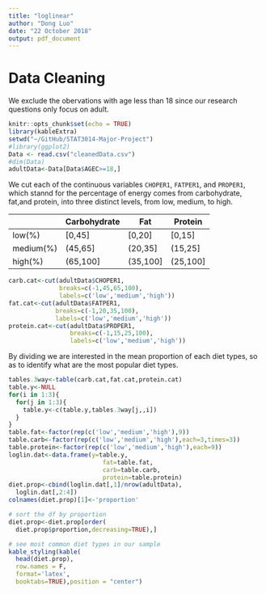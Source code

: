 ```yaml
---
title: "loglinear"
author: "Dong Luo"
date: "22 October 2018"
output: pdf_document
---
```


# Data Cleaning

We exclude the obervations with age less than 18 since our research questions only focus on adult.

```r
knitr::opts_chunk$set(echo = TRUE)
library(kableExtra)
setwd("~/GitHub/STAT3014-Major-Project")
#library(ggplot2)
Data <- read.csv("cleanedData.csv")
#dim(Data)
adultData<-Data[Data$AGEC>=18,]
```
We cut each of the continuous variables `CHOPER1`, `FATPER1`, and `PROPER1`, which stannd for the percentage of energy comes from carbohydrate, fat,and protein, into three distinct levels, from low, medium, to high.

|        | Carbohydrate | Fat      | Protein  |
|--------|--------------|----------|----------|
| low(%)    | [0,45]       | [0,20]   | [0,15]   |
| medium(%) | (45,65]      | (20,35]  | (15,25]  |
| high(%)   | (65,100]     | (35,100] | (25,100] |

```r
carb.cat<-cut(adultData$CHOPER1,
              breaks=c(-1,45,65,100),
              labels=c('low','medium','high'))
fat.cat<-cut(adultData$FATPER1,
             breaks=c(-1,20,35,100),
             labels=c('low','medium','high'))
protein.cat<-cut(adultData$PROPER1,
                 breaks=c(-1,15,25,100),
                 labels=c('low','medium','high'))
```

By dividing we are interested in the mean proportion of each diet types, so as to identify what are the most popular diet types.

```r
tables.3way<-table(carb.cat,fat.cat,protein.cat)
table.y<-NULL
for(i in 1:3){
  for(j in 1:3){
    table.y<-c(table.y,tables.3way[j,,i])
  }
}
table.fat<-factor(rep(c('low','medium','high'),9))
table.carb<-factor(rep(c('low','medium','high'),each=3,times=3))
table.protein<-factor(rep(c('low','medium','high'),each=9))
loglin.dat<-data.frame(y=table.y,
                          fat=table.fat,
                          carb=table.carb,
                          protein=table.protein)
diet.prop<-cbind(loglin.dat[,1]/nrow(adultData),
  loglin.dat[,2:4])
colnames(diet.prop)[1]<-'proportion'

# sort the df by proportion
diet.prop<-diet.prop[order(
  diet.prop$proportion,decreasing=TRUE),]

# see most common diet types in our sample
kable_styling(kable(
  head(diet.prop),
  row.names = F,
  format='latex',
  booktabs=TRUE),position = "center")
```



